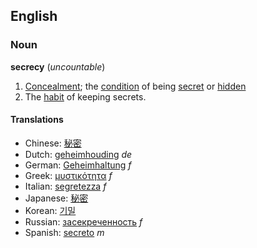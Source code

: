 ==English==
===Noun===
{{wikipedia}}
'''secrecy''' (''uncountable'')

#[[Concealment]]; the [[condition]] of being [[secret]] or [[hidden]]
#The [[habit]] of keeping secrets.

====Translations====
*Chinese: [[秘密]]
*Dutch: [[geheimhouding]] ''de''
*German: [[Geheimhaltung]] ''f''
*Greek: [[μυστικότητα]] ''f''
*Italian: [[segretezza]] ''f''
*Japanese: [[秘密]]
*Korean: [[기밀]]
*Russian: [[засекреченность]] ''f''
*Spanish: [[secreto]] ''m''